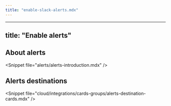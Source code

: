 ```yaml
---
title: "enable-slack-alerts.mdx"
---
```


---
title: "Enable alerts"
---

## About alerts

&lt;Snippet file="alerts/alerts-introduction.mdx" /&gt;

## Alerts destinations

&lt;Snippet file="cloud/integrations/cards-groups/alerts-destination-cards.mdx" /&gt;